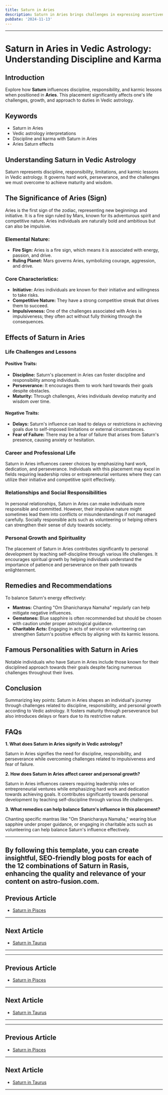 ```yaml
---
title: Saturn in Aries
description: Saturn in Aries brings challenges in expressing assertiveness and initiative. Individuals may experience delays in taking action but develop patience and resilience over time.
pubDate: '2024-11-13'
---
```


---

# Saturn in Aries in Vedic Astrology: Understanding Discipline and Karma

## Introduction

Explore how **Saturn** influences discipline, responsibility, and karmic lessons when positioned in **Aries**. This placement significantly affects one's life challenges, growth, and approach to duties in Vedic astrology.

## Keywords

- Saturn in Aries
- Vedic astrology interpretations
- Discipline and karma with Saturn in Aries
- Aries Saturn effects

## Understanding Saturn in Vedic Astrology

Saturn represents discipline, responsibility, limitations, and karmic lessons in Vedic astrology. It governs hard work, perseverance, and the challenges we must overcome to achieve maturity and wisdom.

## The Significance of Aries (Sign)

Aries is the first sign of the zodiac, representing new beginnings and initiative. It is a fire sign ruled by Mars, known for its adventurous spirit and competitive nature. Aries individuals are naturally bold and ambitious but can also be impulsive.

### Elemental Nature:
- **Fire Sign:** Aries is a fire sign, which means it is associated with energy, passion, and drive.
- **Ruling Planet:** Mars governs Aries, symbolizing courage, aggression, and drive.

### Core Characteristics:
- **Initiative:** Aries individuals are known for their initiative and willingness to take risks.
- **Competitive Nature:** They have a strong competitive streak that drives them to succeed.
- **Impulsiveness:** One of the challenges associated with Aries is impulsiveness; they often act without fully thinking through the consequences.

## Effects of Saturn in Aries

### Life Challenges and Lessons

#### Positive Traits:
- **Discipline:** Saturn's placement in Aries can foster discipline and responsibility among individuals.
- **Perseverance:** It encourages them to work hard towards their goals despite obstacles.
- **Maturity:** Through challenges, Aries individuals develop maturity and wisdom over time.

#### Negative Traits:
- **Delays:** Saturn's influence can lead to delays or restrictions in achieving goals due to self-imposed limitations or external circumstances.
- **Fear of Failure:** There may be a fear of failure that arises from Saturn's presence, causing anxiety or hesitation.

### Career and Professional Life

Saturn in Aries influences career choices by emphasizing hard work, dedication, and perseverance. Individuals with this placement may excel in fields requiring leadership roles or entrepreneurial ventures where they can utilize their initiative and competitive spirit effectively.

### Relationships and Social Responsibilities

In personal relationships, Saturn in Aries can make individuals more responsible and committed. However, their impulsive nature might sometimes lead them into conflicts or misunderstandings if not managed carefully. Socially responsible acts such as volunteering or helping others can strengthen their sense of duty towards society.

### Personal Growth and Spirituality

The placement of Saturn in Aries contributes significantly to personal development by teaching self-discipline through various life challenges. It encourages spiritual growth by helping individuals understand the importance of patience and perseverance on their path towards enlightenment.

## Remedies and Recommendations

To balance Saturn's energy effectively:

- **Mantras:** Chanting "Om Shanicharaya Namaha" regularly can help mitigate negative influences.
- **Gemstones:** Blue sapphire is often recommended but should be chosen with caution under proper astrological guidance.
- **Charitable Acts:** Engaging in acts of service or volunteering can strengthen Saturn's positive effects by aligning with its karmic lessons.

## Famous Personalities with Saturn in Aries

Notable individuals who have Saturn in Aries include those known for their disciplined approach towards their goals despite facing numerous challenges throughout their lives.

## Conclusion

Summarizing key points:
Saturn in Aries shapes an individual's journey through challenges related to discipline, responsibility, and personal growth according to Vedic astrology. It fosters maturity through perseverance but also introduces delays or fears due to its restrictive nature.

## FAQs

**1. What does Saturn in Aries signify in Vedic astrology?**

Saturn in Aries signifies the need for discipline, responsibility, and perseverance while overcoming challenges related to impulsiveness and fear of failure.

**2. How does Saturn in Aries affect career and personal growth?**

Saturn in Aries influences careers requiring leadership roles or entrepreneurial ventures while emphasizing hard work and dedication towards achieving goals. It contributes significantly towards personal development by teaching self-discipline through various life challenges.

**3. What remedies can help balance Saturn's influence in this placement?**

Chanting specific mantras like "Om Shanicharaya Namaha," wearing blue sapphire under proper guidance, or engaging in charitable acts such as volunteering can help balance Saturn's influence effectively.

---

By following this template, you can create insightful, SEO-friendly blog posts for each of the 12 combinations of Saturn in Rasis, enhancing the quality and relevance of your content on astro-fusion.com.
---

## Previous Article
- [Saturn in Pisces](/blogs-md/0807_Saturn_in_Rashi/080712_Saturn_in_Pisces.mdx)

---

## Next Article
- [Saturn in Taurus](/blogs-md/0807_Saturn_in_Rashi/080702_Saturn_in_Taurus.mdx)

---
---

## Previous Article
- [Saturn in Pisces](080712_Saturn_in_Pisces.mdx)

---

## Next Article
- [Saturn in Taurus](080702_Saturn_in_Taurus.mdx)

---
---

## Previous Article
- [Saturn in Pisces](080712_Saturn_in_Pisces.mdx)

---

## Next Article
- [Saturn in Taurus](080702_Saturn_in_Taurus.mdx)

---
